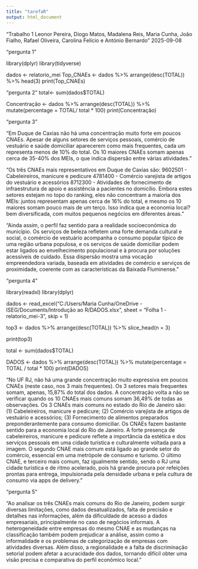 ---
title: "tarefaR"
output: html_document
---

"Trabalho 1
Leonor Pereira, Diogo Matos, Madalena Reis, Maria Cunha, João Fialho, 
Rafael Oliveira, Carolina Felício e António Bernardo"
2025-09-08

"pergunta 1"

library(dplyr)
library(tidyverse)

dados <- relatorio_mei
Top_CNAEs <- dados %>%
  arrange(desc(TOTAL)) %>%
  head(3)
print(Top_CNAEs)


"pergunta 2"
total<- sum(dados$TOTAL)

Concentração <- dados %>%
  arrange(desc(TOTAL)) %>%
  mutate(percentage = TOTAL/ total * 100)
print(Concentração)


"pergunta 3"

"Em Duque de Caxias não há uma concentração muito forte em poucos CNAEs. 
Apesar de alguns setores de serviços pessoais, comércio de vestuário e 
saúde domiciliar aparecerem como mais frequentes, cada um representa menos 
de 10% do total. Os 10 maiores CNAEs somam apenas cerca de 35-40% dos MEIs, 
o que indica dispersão entre várias atividades."

"Os três CNAEs mais representativos em Duque de Caxias são: 
9602501 - Cabeleireiros, manicure e pedicure 
4781400 - Comércio varejista de artigos do vestuário e acessórios 
8712300 - Atividades de fornecimento de infraestrutura de apoio e assistência a pacientes no domicílio. 
Embora estes setores estejam no topo do ranking, eles não concentram a maioria dos MEIs: 
juntos representam apenas cerca de 16% do total, e mesmo os 10 maiores somam pouco mais de um terço. 
Isso indica que a economia local? bem diversificada, com muitos pequenos negócios em diferentes áreas."

"Ainda assim, o perfil faz sentido para a realidade socioeconómica do município. 
Os serviços de beleza refletem uma forte demanda cultural e social, o comércio de vestuário acompanha 
o consumo popular típico de uma região urbana populosa, e os serviços de saúde domiciliar podem estar 
ligados ao envelhecimento populacional e à procura por soluções acessíveis de cuidado. Essa dispersão 
mostra uma vocação empreendedora variada, baseada em atividades de comércio e serviços de proximidade, 
coerente com as características da Baixada Fluminense."


"pergunta 4"

library(readxl)
library(dplyr)

dados <- read_excel("C:/Users/Maria Cunha/OneDrive - ISEG/Documents/Introdução ao R/DADOS.xlsx", sheet = "Folha 1 - relatorio_mei-3", skip = 1)

top3 <- dados %>%
  arrange(desc(TOTAL)) %>%
  slice_head(n = 3)

print(top3)

total <- sum(dados$TOTAL)

DADOS <- dados %>%
  arrange(desc(TOTAL)) %>%
  mutate(percentage = TOTAL / total * 100)
print(DADOS)


"No UF RJ, não há uma grande concentração muito expressiva em poucos CNAEs 
(neste caso, nos 3 mais frequentes). Os 3 setores mais frequentes somam, 
apenas, 15,87% do total dos dados. A concentração volta a não se verificar 
quando os 10 CNAEs mais comuns somam 36,49% de todas as observações.
Os 3 CNAEs mais comuns no estado do Rio de Janeiro são: (1) Cabeleireiros, 
manicure e pedicure; (2) Comércio varejista de artigos de vestuário e 
acessórios; (3) Fornecimento de alimentos preparados preponderantemente 
para consumo domiciliar. Os CNAEs fazem bastante sentido para a economia 
local do Rio de Janeiro. A forte presença de cabeleireiros, manicure e 
pedicure reflete a importância da estética e dos serviços pessoais em uma 
cidade turística e culturalmente voltada para a imagem. O segundo CNAE mais 
comum está ligado ao grande setor do comércio, essencial em uma metrópole de 
consumo e turismo. O último CNAE, e terceiro mais comum, faz igualmente 
sentido, sendo o RJ uma cidade turística e de ritmo acelerado, pois há grande 
procura por refeições prontas para entrega, impulsionada pela densidade urbana 
e pela cultura de consumo via apps de delivery."


"pergunta 5"

"Ao analisar os três CNAEs mais comuns do Rio de Janeiro, podem surgir diversas 
limitações, como dados desatualizados, falta de precisão e detalhes nas 
informações, além da dificuldade de acesso a dados empresariais, principalmente 
no caso de negócios informais. A heterogeneidade entre empresas do mesmo CNAE e 
as mudanças na classificação também podem prejudicar a análise, assim como a 
informalidade e os problemas de categorização de empresas com atividades 
diversas. Além disso, a regionalidade e a falta de discriminação setorial 
podem afetar a acuracidade dos dados, tornando difícil obter uma visão precisa 
e comparativa do perfil econômico local."